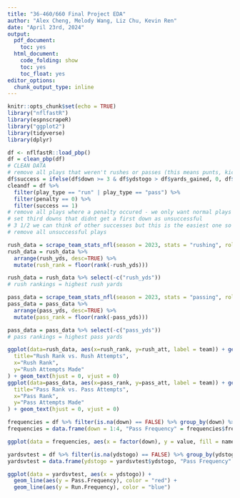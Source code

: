 ```yaml
---
title: "36-460/660 Final Project EDA"
author: "Alex Cheng, Melody Wang, Liz Chu, Kevin Ren"
date: "April 23rd, 2024"
output:
  pdf_document:
    toc: yes
  html_document:
    code_folding: show
    toc: yes
    toc_float: yes
editor_options:
  chunk_output_type: inline
---
```


```r
knitr::opts_chunk$set(echo = TRUE)
library("nflfastR")
library(espnscrapeR)
library("ggplot2")
library(tidyverse)
library(dplyr)
```

```r
df <- nflfastR::load_pbp()
df = clean_pbp(df)
# CLEAN DATA
# remove all plays that weren't rushes or passes (this means punts, kickoffs, special teams plays, aborted plays, qb spikes, etc.)
df$success = ifelse(df$down >= 3 & df$ydstogo > df$yards_gained, 0, df$success)
cleandf = df %>% 
  filter(play_type == "run" | play_type == "pass") %>% 
  filter(penalty == 0) %>% 
  filter(success == 1)
# remove all plays where a penalty occured - we only want normal plays
# set third downs that didnt get a first down as unsuccessful
# 3 1/2 we can think of other successes but this is the easiest one so far
# remove all unsuccessful plays
```

```r

rush_data = scrape_team_stats_nfl(season = 2023, stats = "rushing", role = "offense")
rush_data = rush_data %>%
  arrange(rush_yds, desc=TRUE) %>%
  mutate(rush_rank = floor(rank(-rush_yds)))

rush_data = rush_data %>% select(-c("rush_yds"))
# rush rankings = highest rush yards

pass_data = scrape_team_stats_nfl(season = 2023, stats = "passing", role = "offense")
pass_data = pass_data %>% 
  arrange(pass_yds, desc=TRUE) %>% 
  mutate(pass_rank = floor(rank(-pass_yds)))

pass_data = pass_data %>% select(-c("pass_yds"))
# pass rankings = highest pass yards

ggplot(data=rush_data, aes(x=rush_rank, y=rush_att, label = team)) + geom_point(color='blue') + labs(
  title="Rush Rank vs. Rush Attempts", 
  x="Rush Rank", 
  y="Rush Attempts Made"
) + geom_text(hjust = 0, vjust = 0)
ggplot(data=pass_data, aes(x=pass_rank, y=pass_att, label = team)) + geom_point(color='red') + labs(
  title="Pass Rank vs. Pass Attempts", 
  x="Pass Rank", 
  y="Pass Attempts Made"
) + geom_text(hjust = 0, vjust = 0)
```

```r
frequencies = df %>% filter(is.na(down) == FALSE) %>% group_by(down) %>% summarize(freq = sum(pass_attempt, na.rm = TRUE)/(sum(pass_attempt, na.rm = TRUE) + sum(rush_attempt, na.rm = TRUE)))
frequencies = data.frame(down = 1:4, "Pass Frequency" = frequencies$freq, "Run Frequency" = 1 - frequencies$freq) %>% pivot_longer(-down)

ggplot(data = frequencies, aes(x = factor(down), y = value, fill = name)) + labs(x = "Down", y = "Play Frequency", fill = "Type", title = "Play Frequency By Down") + geom_bar(position = "dodge", stat = "identity")
```

```r
yardsvtest = df %>% filter(is.na(ydstogo) == FALSE) %>% group_by(ydstogo) %>% summarize(freq = sum(pass_attempt, na.rm = TRUE)/(sum(pass_attempt, na.rm = TRUE) + sum(rush_attempt, na.rm = TRUE)))
yardsvtest = data.frame(ydstogo = yardsvtest$ydstogo, "Pass Frequency" = yardsvtest$freq, "Run Frequency" = 1 - yardsvtest$freq)

ggplot(data = yardsvtest, aes(x = ydstogo)) + 
  geom_line(aes(y = Pass.Frequency), color = "red") + 
  geom_line(aes(y = Run.Frequency), color = "blue")
```
